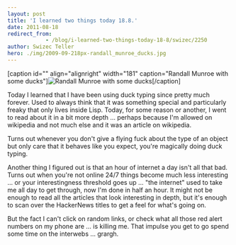 ```yaml
---
layout: post
title: 'I learned two things today 18.8.'
date: 2011-08-18
redirect_from: 
            - /blog/i-learned-two-things-today-18-8/swizec/2250
author: Swizec Teller
hero: ./img/2009-09-218px-randall_munroe_ducks.jpg
---
```

\[caption id="" align="alignright" width="181" caption="Randall Munroe with some ducks"]![](./img/2009-09-218px-randall_munroe_ducks.jpg "Randall Munroe with some ducks")\[/caption]



Today I learned that I have been using duck typing since pretty much forever. Used to always think that it was something special and particularly freaky that only lives inside Lisp. Today, for some reason or another, I went to read about it in a bit more depth ... perhaps because I'm allowed on wikipedia and not much else and it was an article on wikipedia.



Turns out whenever you don't give a flying fuck about the type of an object but only care that it behaves like you expect, you're magically doing duck typing.



Another thing I figured out is that an hour of internet a day isn't all that bad. Turns out when you're not online 24/7 things become much less interesting ... or your interestingness threshold goes up ... "the internet" used to take me all day to get through, now I'm done in half an hour. It might not be enough to read all the articles that look interesting in depth, but it's enough to scan over the HackerNews titles to get a feel for what's going on.



But the fact I can't click on random links, or check what all those red alert numbers on my phone are ... is killing me. That impulse you get to go spend some time on the interwebs ... grargh.